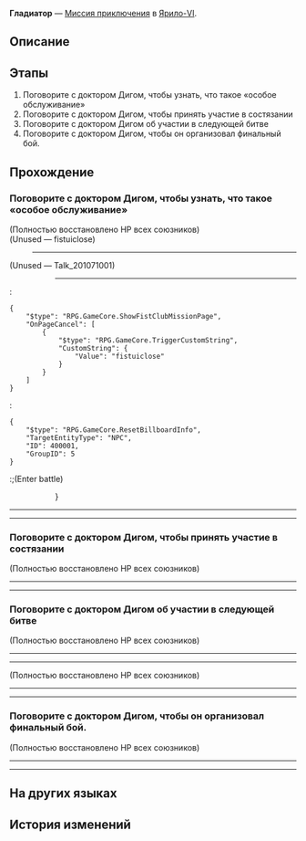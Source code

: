 {{Дополнить|Диалоги.}}
{{Миссия Инфобокс
|id              = 2010720
|Название        = 
|Изображение     = Миссия Освоения Гладиатор.png
|Тип             = Миссия приключения
|События         = 
|Глава           = 
|Условия         = 
* Завершена [[Миссия приключения]] ''[[Ринг и сцена II]]''
* Достигните [[Уровень Освоения|Уровня Освоения]] 21
|Персонажи       = Доктор Диг; Первопроходец; Толпа
|СтартЛокация    = Бойцовский клуб
|Мир             = Ярило-VI
|Локации         = Бойцовский клуб
|Предыдущая      = Ринг и сцена II
|Следующая       = 
|Награды         = Опыт Освоения*250; Звёздный нефрит*40; Конденсированный эфир*3; Shield (Item)*100; Кредиты*12 000
}}
'''Гладиатор''' — [[Миссия приключения]] в [[Ярило-VI]].

==Описание==
{{Описание|Вы пробились на вершину и стали чемпионом Бойцовского клуба Камнеграда.}}

==Этапы==
# Поговорите с доктором Дигом, чтобы узнать, что такое «особое обслуживание»
# Поговорите с доктором Дигом, чтобы принять участие в состязании
# Поговорите с доктором Дигом об участии в следующей битве
# Поговорите с доктором Дигом, чтобы он организовал финальный бой.

==Прохождение==
{{Дополнить}}


===Поговорите с доктором Дигом, чтобы узнать, что такое «особое обслуживание»===
{{Описание миссии|локация=Бойцовский клуб|После того как вы выполнили поручение Скотта, он говорит, что вы получите «особое обслуживание»... Что значит «особое обслуживание»? Обратитесь за разъяснениями к доктору Дигу.}}
{{Диалог Начало}}

;(Полностью восстановлено НР всех союзников)
;(Unused &mdash; fistuiclose)
:----

;(Unused &mdash; Talk_201071001)
:<!--0.5-second delay-->
::----
:<pre>{
	"$type": "RPG.GameCore.ShowFistClubMissionPage",
	"OnPageCancel": [
		{
			"$type": "RPG.GameCore.TriggerCustomString",
			"CustomString": {
				"Value": "fistuiclose"
			}
		}
	]
}</pre>
:<!--Unknown TalkSentence: 201073031-->
:<!--Unknown TalkSentence: 201073032-->
:<!--Unknown TalkSentence: 201073033-->
:<!--Unknown TalkSentence: 201073034-->
:<!--Unknown TalkSentence: 101027420-->
:<!--Unknown TalkSentence: 201073035-->
:<!--Unknown TalkSentence: 201073036-->
:<pre>{
	"$type": "RPG.GameCore.ResetBillboardInfo",
	"TargetEntityType": "NPC",
	"ID": 400001,
	"GroupID": 5
}</pre>
:;(Enter battle)
::{{Enemy List|Бродяга*1/+100% НР{ text = Фиксик }; Автоматон-жук*1/+257.1% НР, +30 { text = Бит-ка-чу }}}
----
<!--Unknown TalkSentence: 101027424-->
<!--Unknown TalkSentence: 101027425-->
<!--Unknown TalkSentence: 201073037-->
<!--Unknown TalkSentence: 201073038-->
----
<!--Unknown TalkSentence: 201072904-->
{{Диалог Конец}}

===Поговорите с доктором Дигом, чтобы принять участие в состязании===
{{Описание миссии|локация=Бойцовский клуб|Похоже, вы каким-то образом стали приглашённым бойцом Бойцовского клуба Камнеграда. Теперь вы можете в любое время в течение сезона участвовать в различных мероприятиях.<br />Если вы хотите сражаться на арене, то можете обратиться к доктору Дигу, он организует состязание.}}
{{Диалог Начало}}

;(Полностью восстановлено НР всех союзников)
----
<!--Unknown TalkSentence: 101027518-->
<!--Unknown TalkSentence: 101027519-->
<!--Unknown TalkSentence: 201073046-->
----
<!--Unknown TalkSentence: 201072904-->
{{Диалог Конец}}

===Поговорите с доктором Дигом об участии в следующей битве===
{{Описание миссии|локация=Бойцовский клуб|Ваше имя стало хорошо известно в Подземье. Теперь на улицах все говорят о вас как о бойце-чужаке.<br />Если вы хотите сражаться на арене, то можете обратиться к доктору Дигу, он организует состязание.}}
{{Диалог Начало}}

;(Полностью восстановлено НР всех союзников)
----
<!--Unknown TalkSentence: 201073054-->
<!--Unknown TalkSentence: 201073055-->
<!--Unknown TalkSentence: 101027619-->
<!--Unknown TalkSentence: 201073056-->
----
<!--Unknown TalkSentence: 201072904-->
{{Описание миссии|локация=Бойцовский клуб|Жители Подземья называют вас сверхновой звездой. Вы поднимаетесь всё выше и выше в рейтинге Бойцовского клуба.<br />Если вы хотите сражаться на арене, то можете обратиться к доктору Дигу, он организует состязание.}}

;(Полностью восстановлено НР всех союзников)
----
<!--Unknown TalkSentence: 101027718-->
<!--Unknown TalkSentence: 101027719-->
<!--Unknown TalkSentence: 201073062-->
<!--Unknown TalkSentence: 201073063-->
----
<!--Unknown TalkSentence: 201072904-->
{{Диалог Конец}}

===Поговорите с доктором Дигом, чтобы он организовал финальный бой.===
{{Описание миссии|локация=Бойцовский клуб|Вы с лёгкостью одерживаете победы. И уже находитесь на втором месте в рейтинге. Вы в одном шаге от того, чтобы стать чемпионом.<br />Но кто номер один? Если хотите узнать, отправляйтесь к доктору Дигу, чтобы он организовал финальный бой в сезоне.}}
{{Диалог Начало}}

;(Полностью восстановлено НР всех союзников)
----
<!--Unknown TalkSentence: 101027822-->
<!--Unknown TalkSentence: 201073071-->
<!--Unknown TalkSentence: 101027824-->
<!--Unknown TalkSentence: 101027825-->
<!--Unknown TalkSentence: 201073071-->
----
<!--Unknown TalkSentence: 201073074-->
<!--Unknown TalkSentence: 101027827-->
<!--Unknown TalkSentence: 201073001-->
:<!--Unknown TalkSentence: 201073002-->
{{Диалог Конец}}

==На других языках==
{{На других языках
|en   = Gladiator
|zhs  = 角斗士
|zht  = 角鬥士
|ja   = グラディエーター
|ko   = 검투사
|es   = Gladiador
|fr   = Gladiator
|ru   = Гладиатор
|th   = นักรบผู้กล้า
|vi   = Đấu Sĩ
|de   = Gladiator
|id   = Gladiator
|pt   = Gladiador
}}

==История изменений==
{{История изменений|2.7}}
